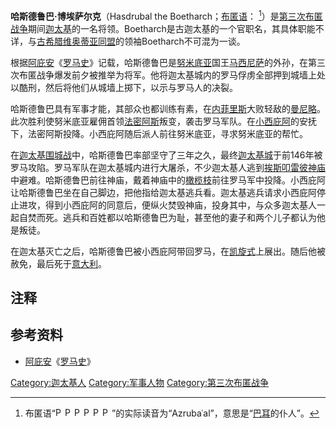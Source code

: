 {{refimprove|time=2013-11-24T03:36:01+00:00}}
{{軍人模板
|name=哈斯德鲁巴
|lived=？—？
|image=
|caption=
|allegiance=[[古迦太基|迦太基]]
|rank= 迦太基将军
|battles=[[第三次布匿戰爭|第三次布匿戰爭]]
}}
'''哈斯德鲁巴·博埃萨尔克'''（Hasdrubal the Boetharch；[[布匿语|布匿语]]：{{script|Phnx|𐤋𐤏𐤁𐤓𐤆𐤀}} ''{{transl|腓尼基字母|'ZRBʿL}}''<ref>布匿语“[[File:Phoenician_lamedh.svg|15px]][[File:Phoenician_ayin.svg|15px]][[File:Phoenician_beth.svg|15px]][[File:Phoenician_res.svg|15px]][[File:Phoenician_zayin.svg|15px]][[File:Phoenician_aleph.svg|15px]]”的实际读音为“Azrubaʿal”，意思是“[[巴耳|巴耳]]的仆人”。</ref>）是[[第三次布匿战争|第三次布匿战争]]期间[[古迦太基|迦太基]]的一名将领。Boetharch是古迦太基的一个官职名，其具体职能不详，与[[古希腊|古希腊]][[维奥蒂亚州|维奥蒂亚同盟]]的领袖Boetharch不可混为一谈。

根据[[阿庇安|阿庇安]]《[[罗马史|罗马史]]》记载，哈斯德鲁巴是[[努米底亚|努米底亚]]国王[[马西尼萨|马西尼萨]]的外孙，在第三次布匿战争爆发前夕被推举为将军。他将迦太基城内的罗马俘虏全部押到城墙上处以酷刑，然后将他们从城墙上掷下，以示与罗马人的决裂。

哈斯德鲁巴具有军事才能，其部众也都训练有素，在[[内菲里斯战役|内菲里斯]]大败轻敌的[[曼尼略|曼尼略]]。此次胜利使努米底亚雇佣首领[[法密阿斯|法密阿斯]]叛变，袭击罗马军队。在[[小西庇阿|小西庇阿]]的安抚下，法密阿斯投降。小西庇阿随后派人前往努米底亚，寻求努米底亚的帮忙。

在[[迦太基围城战_(前149年)|迦太基围城战]]中，哈斯德鲁巴率部坚守了三年之久，最终[[迦太基城|迦太基城]]于前146年被罗马攻陷。罗马军队在迦太基城内进行大屠杀，不少迦太基人逃到[[挨斯叩雷彼神庙|挨斯叩雷彼神庙]]中避难。哈斯德鲁巴前往神庙，戴着神庙中的[[橄榄枝|橄榄枝]]前往罗马军中投降。小西庇阿让哈斯德鲁巴坐在自己脚边，把他指给迦太基逃兵看。迦太基逃兵请求小西庇阿停止进攻，得到小西庇阿的同意后，便纵火焚毁神庙，投身其中，与众多迦太基人一起自焚而死。逃兵和百姓都以哈斯德鲁巴为耻，甚至他的妻子和两个儿子都认为他是叛徒。

在迦太基灭亡之后，哈斯德鲁巴被小西庇阿带回罗马，在[[凯旋式|凯旋式]]上展出。随后他被赦免，最后死于[[意大利|意大利]]。

==注释==
{{reflist}}

==参考资料==
*[[阿庇安|阿庇安]]《[[罗马史|罗马史]]》

[[Category:迦太基人|Category:迦太基人]]
[[Category:军事人物|Category:军事人物]]
[[Category:第三次布匿战争|Category:第三次布匿战争]]